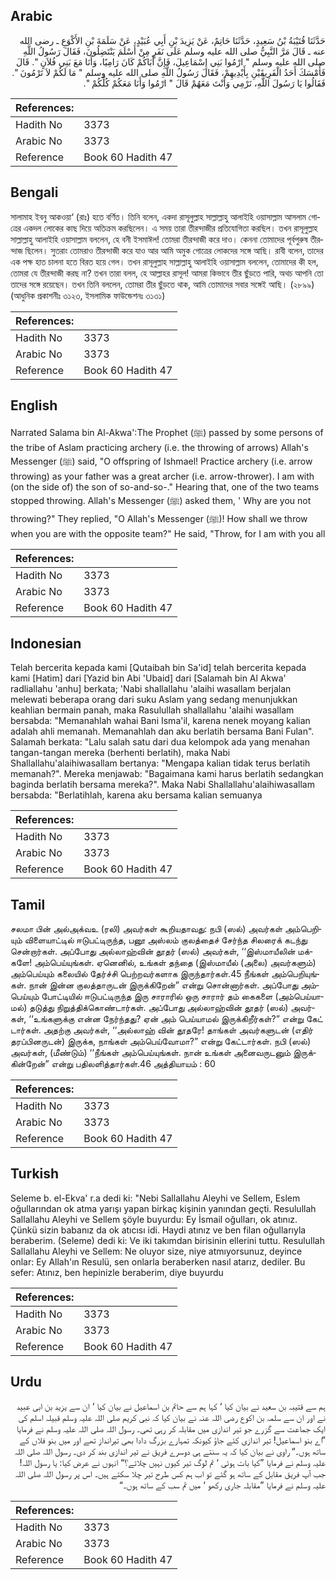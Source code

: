 ## Arabic


<div dir="rtl" lang="ar" style={{fontSize:'larger',backgroundColor:'#f8f9fa',padding:20}}>
حَدَّثَنَا قُتَيْبَةُ بْنُ سَعِيدٍ، حَدَّثَنَا حَاتِمٌ، عَنْ يَزِيدَ بْنِ أَبِي عُبَيْدٍ، عَنْ سَلَمَةَ بْنِ الأَكْوَعِ ـ رضى الله عنه ـ قَالَ مَرَّ النَّبِيُّ صلى الله عليه وسلم عَلَى نَفَرٍ مِنْ أَسْلَمَ يَنْتَضِلُونَ، فَقَالَ رَسُولُ اللَّهِ صلى الله عليه وسلم ‏"‏ ارْمُوا بَنِي إِسْمَاعِيلَ، فَإِنَّ أَبَاكُمْ كَانَ رَامِيًا، وَأَنَا مَعَ بَنِي فُلاَنٍ ‏"‏‏.‏ قَالَ فَأَمْسَكَ أَحَدُ الْفَرِيقَيْنِ بِأَيْدِيهِمْ، فَقَالَ رَسُولُ اللَّهِ صلى الله عليه وسلم ‏"‏ مَا لَكُمْ لاَ تَرْمُونَ ‏"‏‏.‏ فَقَالُوا يَا رَسُولَ اللَّهِ، نَرْمِي وَأَنْتَ مَعَهُمْ قَالَ ‏"‏ ارْمُوا وَأَنَا مَعَكُمْ كُلِّكُمْ ‏"‏‏.‏
</div>
<div style={{backgroundColor:'#f8f9fa',padding:20, marginBottom: 10}}><table> <thead> <tr> <th>References:</th> <th></th> </tr> </thead> <tbody><tr><td>Hadith No</td><td>3373</td></tr><tr><td>Arabic No</td><td>3373</td></tr><tr><td>Reference</td><td>Book 60 Hadith 47</td></tr></tbody></table></div>

## Bengali


<div dir="ltr" lang="bn" style={{fontSize:'larger',backgroundColor:'#f8f9fa',padding:20}}>
সালামাহ ইবনু আকওয়া‘ (রাঃ) হতে বর্ণিত। তিনি বলেন, একদা রাসূলুল্লাহ সাল্লাল্লাহু আলাইহি ওয়াসাল্লাম আসলাম গোত্রের একদল লোকের কাছ দিয়ে অতিক্রম করছিলেন। এ সময় তারা তীরন্দাজীর প্রতিযোগিতা করছিল। তখন রাসূলুল্লাহ সাল্লাল্লাহু আলাইহি ওয়াসাল্লাম বললেন, হে বনী ইসমাঈল! তোমরা তীরন্দাজী করে দাও। কেননা তোমাদের পূর্বপুরুষ তীরন্দাজ ছিলেন। সুতরাং তোমরাও তীরন্দাজী করে যাও আর আমি অমুক গোত্রের লোকদের সঙ্গে আছি। রাবী বলেন, তাদের এক পক্ষ হাত চালনা হতে বিরত হয়ে গেল। তখন রাসূলুল্লাহ সাল্লাল্লাহু আলাইহি ওয়াসাল্লাম বললেন, তোমাদের কী হল, তোমরা যে তীরন্দাজী করছ না? তখন তারা বলল, হে আল্লাহর রাসূল! আমরা কিভাবে তীর ছুঁড়তে পারি, অথচ আপনি তো তাদের সঙ্গে রয়েছেন। তখন তিনি বললেন, তোমরা তীর ছুঁড়তে থাক, আমি তোমাদের সবার সঙ্গেই আছি। (২৮৯৯) (আধুনিক প্রকাশনীঃ ৩১২৩, ইসলামিক ফাউন্ডেশনঃ ৩১৩১)
</div>
<div style={{backgroundColor:'#f8f9fa',padding:20, marginBottom: 10}}><table> <thead> <tr> <th>References:</th> <th></th> </tr> </thead> <tbody><tr><td>Hadith No</td><td>3373</td></tr><tr><td>Arabic No</td><td>3373</td></tr><tr><td>Reference</td><td>Book 60 Hadith 47</td></tr></tbody></table></div>

## English


<div dir="ltr" lang="en" style={{fontSize:'larger',backgroundColor:'#f8f9fa',padding:20}}>
Narrated Salama bin Al-Akwa':The Prophet (ﷺ) passed by some persons of the tribe of Aslam practicing archery (i.e. the throwing of arrows) Allah's Messenger (ﷺ) said, "O offspring of Ishmael! Practice archery (i.e. arrow throwing) as your father was a great archer (i.e. arrow-thrower). I am with (on the side of) the son of so-and-so-." Hearing that, one of the two teams stopped throwing. Allah's Messenger (ﷺ) asked them, ' Why are you not throwing?" They replied, "O Allah's Messenger (ﷺ)! How shall we throw when you are with the opposite team?" He said, "Throw, for I am with you all
</div>
<div style={{backgroundColor:'#f8f9fa',padding:20, marginBottom: 10}}><table> <thead> <tr> <th>References:</th> <th></th> </tr> </thead> <tbody><tr><td>Hadith No</td><td>3373</td></tr><tr><td>Arabic No</td><td>3373</td></tr><tr><td>Reference</td><td>Book 60 Hadith 47</td></tr></tbody></table></div>

## Indonesian


<div dir="ltr" lang="id" style={{fontSize:'larger',backgroundColor:'#f8f9fa',padding:20}}>
Telah bercerita kepada kami [Qutaibah bin Sa'id] telah bercerita kepada kami [Hatim] dari [Yazid bin Abi 'Ubaid] dari [Salamah bin Al Akwa' radliallahu 'anhu] berkata; 'Nabi shallallahu 'alaihi wasallam berjalan melewati beberapa orang dari suku Aslam yang sedang menunjukkan keahlian bermain panah, maka Rasulullah shallallahu 'alaihi wasallam bersabda: "Memanahlah wahai Bani Isma'il, karena nenek moyang kalian adalah ahli memanah. Memanahlah dan aku berlatih bersama Bani Fulan". Salamah berkata: "Lalu salah satu dari dua kelompok ada yang menahan tangan-tangan mereka (berhenti berlatih), maka Nabi Shallallahu'alaihiwasallam bertanya: "Mengapa kalian tidak terus berlatih memanah?". Mereka menjawab: "Bagaimana kami harus berlatih sedangkan baginda berlatih bersama mereka?". Maka Nabi Shallallahu'alaihiwasallam bersabda: "Berlatihlah, karena aku bersama kalian semuanya
</div>
<div style={{backgroundColor:'#f8f9fa',padding:20, marginBottom: 10}}><table> <thead> <tr> <th>References:</th> <th></th> </tr> </thead> <tbody><tr><td>Hadith No</td><td>3373</td></tr><tr><td>Arabic No</td><td>3373</td></tr><tr><td>Reference</td><td>Book 60 Hadith 47</td></tr></tbody></table></div>

## Tamil


<div dir="ltr" lang="ta" style={{fontSize:'larger',backgroundColor:'#f8f9fa',padding:20}}>
சலமா பின் அல்அக்வஉ (ரலி) அவர்கள் கூறியதாவது: நபி (ஸல்) அவர்கள் அம்பெறியும் விளையாட்டில் ஈடுபட்டிருந்த, பனூ அஸ்லம் குலத்தைச் சேர்ந்த சிலரைக் கடந்து சென்றார்கள். அப்போது அல்லாஹ்வின் தூதர் (ஸல்) அவர்கள், ‘‘இஸ்மாயீலின் மக்களே! அம்பெய்யுங்கள். ஏனெனில், உங்கள் தந்தை (இஸ்மாயீல் (அலை) அவர்களும்) அம்பெய்யும் கலையில் தேர்ச்சி பெற்றவர்களாக இருந்தார்கள்.45 நீங்கள் அம்பெறியுங்கள். நான் இன்ன குலத்தாருடன் இருக்கிறேன்” என்று சொன்னார்கள். அப்போது அம்பெய்யும் போட்டியில் ஈடுபட்டிருந்த இரு சாராரில் ஒரு சாரார் தம் கைகளை (அம்பெய்யாமல்) தடுத்து நிறுத்திக்கொண்டார்கள். அப்போது அல்லாஹ்வின் தூதர் (ஸல்) அவர்கள், ‘‘உங்களுக்கு என்ன நேர்ந்தது? ஏன் அம் பெய்யாமல் இருக்கிறீர்கள்?” என்று கேட் டார்கள். அதற்கு அவர்கள், ‘‘அல்லாஹ் வின் தூதரே! தாங்கள் அவர்களுடன் (எதிர் தரப்பினருடன்) இருக்க, நாங்கள் அம்பெய்வோமா?” என்று கேட்டார்கள். நபி (ஸல்) அவர்கள், (மீண்டும்) ‘‘நீங்கள் அம்பெய்யுங்கள். நான் உங்கள் அனைவருடனும் இருக்கின்றேன்” என்று பதிலளித்தார்கள்.46 அத்தியாயம் : 60
</div>
<div style={{backgroundColor:'#f8f9fa',padding:20, marginBottom: 10}}><table> <thead> <tr> <th>References:</th> <th></th> </tr> </thead> <tbody><tr><td>Hadith No</td><td>3373</td></tr><tr><td>Arabic No</td><td>3373</td></tr><tr><td>Reference</td><td>Book 60 Hadith 47</td></tr></tbody></table></div>

## Turkish


<div dir="ltr" lang="tr" style={{fontSize:'larger',backgroundColor:'#f8f9fa',padding:20}}>
Seleme b. el-Ekva' r.a dedi ki: "Nebi Sallallahu Aleyhi ve Sellem, Eslem oğullarından ok atma yarışı yapan birkaç kişinin yanından geçti. Resulullah Sallallahu Aleyhi ve Sellem şöyle buyurdu: Ey İsmail oğulları, ok atınız. Çünkü sizin babanız da ok atıcısı idi. Haydi atınız ve ben filan oğullarıyla beraberim. (Seleme) dedi ki: Ve iki takımdan birisinin ellerini tuttu. Resulullah Sallallahu Aleyhi ve Sellem: Ne oluyor size, niye atmıyorsunuz, deyince onlar: Ey Allah'ın Resulü, sen onlarla beraberken nasıl atarız, dediler. Bu sefer: Atınız, ben hepinizle beraberim, diye buyurdu
</div>
<div style={{backgroundColor:'#f8f9fa',padding:20, marginBottom: 10}}><table> <thead> <tr> <th>References:</th> <th></th> </tr> </thead> <tbody><tr><td>Hadith No</td><td>3373</td></tr><tr><td>Arabic No</td><td>3373</td></tr><tr><td>Reference</td><td>Book 60 Hadith 47</td></tr></tbody></table></div>

## Urdu


<div dir="rtl" lang="ur" style={{fontSize:'larger',backgroundColor:'#f8f9fa',padding:20}}>
ہم سے قتیبہ بن سعید نے بیان کیا ‘ کہا ہم سے حاتم بن اسماعیل نے بیان کیا ‘ ان سے یزید بن ابی عبید نے اور ان سے سلمہ بن اکوع رضی اللہ عنہ نے بیان کیا کہ نبی کریم صلی اللہ علیہ وسلم قبیلہ اسلم کی ایک جماعت سے گزرے جو تیر اندازی میں مقابلہ کر رہی تھی۔ رسول اللہ صلی اللہ علیہ وسلم نے فرمایا ”اے بنو اسماعیل! تیر اندازی کئے جاؤ کیونکہ تمہارے بزرگ دادا بھی تیرانداز تھے اور میں بنو فلاں کے ساتھ ہوں۔“ راوی نے بیان کیا کہ یہ سنتے ہی دوسرے فریق نے تیر اندازی بند کر دی۔ رسول اللہ صلی اللہ علیہ وسلم نے فرمایا ”کیا بات ہوئی ‘ تم لوگ تیر کیوں نہیں چلاتے؟“ انہوں نے عرض کیا: یا رسول اللہ! جب آپ فریق مقابل کے ساتھ ہو گئے تو اب ہم کس طرح تیر چلا سکتے ہیں۔ اس پر رسول اللہ صلی اللہ علیہ وسلم نے فرمایا ”مقابلہ جاری رکھو ‘ میں تم سب کے ساتھ ہوں۔“
</div>
<div style={{backgroundColor:'#f8f9fa',padding:20, marginBottom: 10}}><table> <thead> <tr> <th>References:</th> <th></th> </tr> </thead> <tbody><tr><td>Hadith No</td><td>3373</td></tr><tr><td>Arabic No</td><td>3373</td></tr><tr><td>Reference</td><td>Book 60 Hadith 47</td></tr></tbody></table></div>